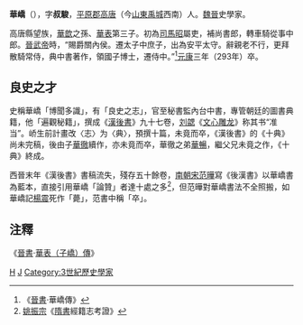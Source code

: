 '''華嶠'''（{{bd|？||293年|catIdx=H}}），字'''叔駿'''，[[平原郡|平原郡]][[高唐|高唐]]（今[[山東|山東]][[禹城|禹城]]西南）人。[[魏晉|魏晉]]史學家。

高唐縣望族，[[華歆|華歆]]之孫、[[华表_(人物)|華表]]第三子。初為[[司馬昭|司馬昭]]屬吏，補尚書郎，轉車騎從事中郎。[[晉武帝|晉武帝]]時，“賜爵關內侯。遷太子中庶子，出為安平太守。辭親老不行，更拜散騎常侍，典中書著作，領國子博士，遷侍中。”<ref>《[[晉書|晉書]]·華嶠傳》</ref>[[元康_(西晋)|元康]]三年（293年）卒。

==良史之才==
史稱華嶠「博聞多識」，有「良史之志」，官至秘書監內台中書，專管朝廷的圖書典籍，他「遍觀秘籍」，撰成《[[漢後書|漢後書]]》九十七卷，[[刘勰|刘勰]]《[[文心雕龙|文心雕龙]]》称其书“准当”。峤生前計畫改〈志〉为〈典〉，預撰十篇，未竟而卒，《漢後書》的《十典》尚未完稿，後由子[[華徹|華徹]]續作，亦未竟而卒，華徹之弟[[華暢|華暢]]，繼父兄未竟之作，《十典》終成。

西晉末年《漢後書》書稿流失，殘存五十餘卷，[[南朝宋|南朝宋]][[范晔_(刘宋)|范曄]]寫《後漢書》以華嶠書為藍本，直接引用華嶠「論贊」者達十處之多<ref>[[姚振宗|姚振宗]]《[[隋書|隋書]]經籍志考證》</ref>，但范曄對華嶠書法不全照搬，如華嶠記[[楊震|楊震]]死作「薨」，范書中稱「卒」。

==注釋==
《[[晉書|晉書]]·[[s:晉書/卷044#華表|華表（子嶠）傳]]》
<div class="references-small">
<references />
</div>

[[Category:晉朝歷史學家|H]]
[[Category:华姓|J]]
[[Category:3世紀歷史學家|Category:3世紀歷史學家]]
